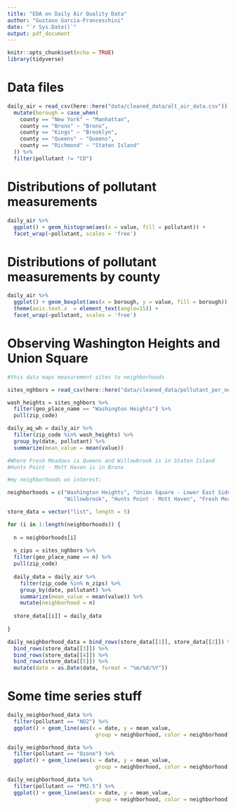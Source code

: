 ```yaml
---
title: "EDA on Daily Air Quality Data"
author: "Gustavo Garcia-Franceschini"
date: "`r Sys.Date()`"
output: pdf_document
---
```


```r
knitr::opts_chunk$set(echo = TRUE)
library(tidyverse)
```

# Data files

```r
daily_air = read_csv(here::here("data/cleaned_data/alt_air_data.csv")) %>%
  mutate(borough = case_when(
    county == "New York" ~ "Manhattan",
    county == "Bronx" ~ "Bronx",
    county == "Kings" ~ "Brooklyn",
    county == "Queens" ~ "Queens",
    county == "Richmond" ~ "Staten Island"
  )) %>% 
  filter(pollutant != "CO")
```

# Distributions of pollutant measurements

```r
daily_air %>%
  ggplot() + geom_histogram(aes(x = value, fill = pollutant)) + 
  facet_wrap(~pollutant, scales = 'free')
```

# Distributions of pollutant measurements by county

```r
daily_air %>%
  ggplot() + geom_boxplot(aes(x = borough, y = value, fill = borough)) + 
  theme(axis.text.x  = element_text(angle=15)) +
  facet_wrap(~pollutant, scales = 'free')
```

# Observing Washington Heights and Union Square

```r
#this data maps measurement sites to neighborhoods

sites_nghbors = read_csv(here::here("data/cleaned_data/pollutant_per_neighborhood.csv"))

wash_heights = sites_nghbors %>%
  filter(geo_place_name == "Washington Heights") %>%
  pull(zip_code)

daily_aq_wh = daily_air %>%
  filter(zip_code %in% wash_heights) %>%
  group_by(date, pollutant) %>%
  summarize(mean_value = mean(value))


```

```r
#Where Fresh Meadows is Queens and Willowbrook is in Staten Island
#Hunts Point - Mott Haven is in Bronx

#my neighborhoods on interest:

neighborhoods = c("Washington Heights", "Union Square - Lower East Side",
                  "Willowbrook", "Hunts Point - Mott Haven", "Fresh Meadows")

store_data = vector("list", length = 5)

for (i in 1:length(neighborhoods)) {
  
  n = neighborhoods[i]
  
  n_zips = sites_nghbors %>%
  filter(geo_place_name == n) %>%
  pull(zip_code)
  
  daily_data = daily_air %>%
    filter(zip_code %in% n_zips) %>%
    group_by(date, pollutant) %>%
    summarize(mean_value = mean(value)) %>%
    mutate(neighborhood = n)
  
  store_data[[i]] = daily_data
  
}
```

```r
daily_neighborhood_data = bind_rows(store_data[[1]], store_data[[2]]) %>%
  bind_rows(store_data[[3]]) %>%
  bind_rows(store_data[[4]]) %>%
  bind_rows(store_data[[5]]) %>%
  mutate(date = as.Date(date, format = "%m/%d/%Y"))
```

# Some time series stuff

```r

daily_neighborhood_data %>%
  filter(pollutant == "NO2") %>%
  ggplot() + geom_line(aes(x = date, y = mean_value,
                            group = neighborhood, color = neighborhood))
```

```r

daily_neighborhood_data %>%
  filter(pollutant == "Ozone") %>%
  ggplot() + geom_line(aes(x = date, y = mean_value,
                            group = neighborhood, color = neighborhood))
```

```r

daily_neighborhood_data %>%
  filter(pollutant == "PM2.5") %>%
  ggplot() + geom_line(aes(x = date, y = mean_value,
                            group = neighborhood, color = neighborhood))
```





